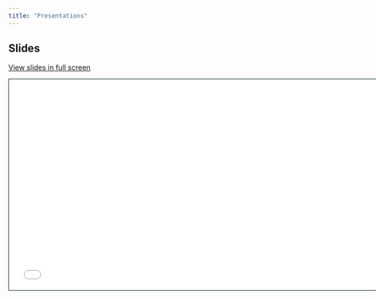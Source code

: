 ```yaml
---
title: "Presentations"
---
```


## Slides

[View slides in full screen](3-presentations.qmd)

```{=html}
<iframe class="slide-deck" src="3-presentations.html" height="420" width="747" style="border: 1px solid #123233;"></iframe>
```


